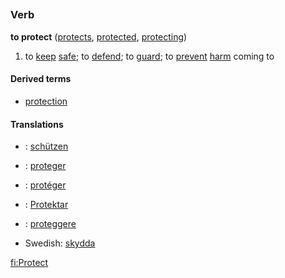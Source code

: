 =={{en}}==
===Verb===
'''to protect''' ([[protects]], [[protected]], [[protecting]])

# to [[keep]] [[safe]]; to [[defend]]; to [[guard]]; to [[prevent]] [[harm]] coming to

====Derived terms====
*[[protection]]

====Translations====
*{{de}}: [[schützen]]
*{{es}}: [[proteger]]
*{{fr}}: [[protéger]]
*{{io}}: [[Protektar]]
*{{it}}: [[proteggere]]
*Swedish: [[skydda]]

[[fi:Protect]]